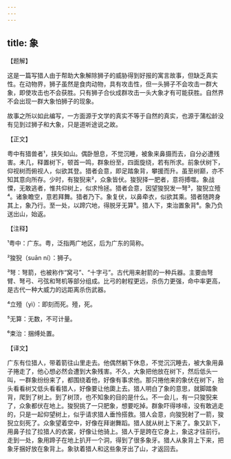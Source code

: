 ```yaml
---
---
---
```

title: 象
---




【题解】


这是一篇写猎人由于帮助大象解除狮子的威胁得到好报的寓言故事，但缺乏真实性。在动物界，狮子虽然是食肉动物，具有攻击性，但一头狮子不会攻击一群大象，即使攻击也不会获胜。只有狮子合伙成群攻击一头大象才有可能获胜。自然界不会出现一群大象怕狮子的现象。

故事之所以如此编写，一方面源于文学的真实不等于自然的真实，也源于蒲松龄没有见到过狮子和大象，只是道听途说之故。


【正文】

粤中有猎兽者¹，挟矢如山。偶卧憩息，不觉沉睡，被象来鼻摄而去，自分必遭残害。未几，释置树下，顿首一鸣，群象纷至，四面旋绕，若有所求。前象伏树下，仰视树而俯视人，似欲其登。猎者会意，即足踏象背，攀援而升。虽至树巅，亦不知其意向所存。少时，有狻猊来²，众象皆伏。狻猊择一肥者，意将搏噬。象战慄，无敢逃者，惟共仰树上，似求怜拯。猎者会意，因望狻猊发一弩³，狻猊立殪⁴。诸象瞻空，意若拜舞。猎者乃下。象复伏，以鼻牵衣，似欲其乘。猎者随跨身其上，象乃行。至一处，以蹄穴地，得脱牙无算⁵。猎人下，束治置象背⁶。象乃负送出山，始返。

【注释】


¹粤中：广东。粤，泛指两广地区，后为广东的简称。

²狻猊（suān ní）：狮子。

³弩：弩箭，也被称作“窝弓”、“十字弓”。古代用来射箭的一种兵器。主要由弩臂、弩弓、弓弦和弩机等部分组成。比弓的射程更远，杀伤力更强，命中率更高，是古代一种大威力的远距离杀伤武器。

⁴立殪（yì）：即刻而死。殪，死。

⁵无算：无数，不可计量。

⁶束治：捆缚处置。





【译文】


广东有位猎人，带着箭往山里走去。他偶然躺下休息，不觉沉沉睡去，被大象用鼻子捲走了，他心想必然会遭到大象残害。不久，大象把他放在树下，然后低头一叫，一群象纷纷来了，都围绕着他，好像有事求他。那只捲他来的象伏在树下，抬头看看树又低头看看猎人，好像要让他瓟上去。猎人明白了象的意思，就脚踏象背，爬到了树上。到了树顶，也不知象的目的是什么。不一会儿，有一只狻猊来了，众象都伏在地上。狻猊挑了一只肥象，想要吃掉。群象吓得哆嗦，没有敢逃走的，只是一起仰望树上，似乎请求猎人垂怜搭救。猎人会意，向狻猊射了一箭，狻猊立刻死了。众象望着空中，好像在拜谢舞蹈。猎人就从树上下来了。象又趴下，用鼻子拉了拉猎人的衣裳，好像让他骑上。猎人于是跨在它身上，象这才往前行。走到一处，象用蹄子在地上扒开一个洞，得到了很多象牙。猎人从象背上下来，把象牙捆好放在象背上。象驮着猎人和这些象牙出了山，才返回去。